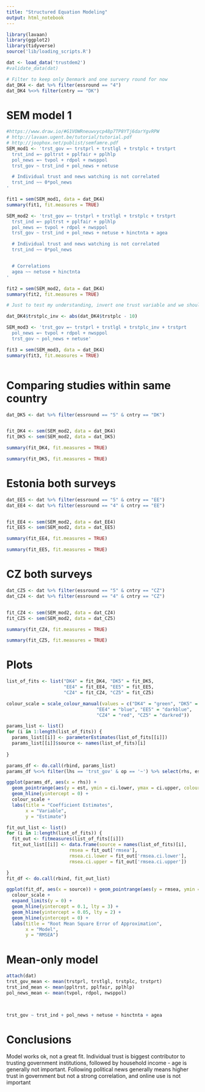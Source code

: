 ```yaml
---
title: "Structured Equation Modeling"
output: html_notebook
---
```


```r
library(lavaan)
library(ggplot2)
library(tidyverse)
source('lib/loading_scripts.R')

dat <- load_data('trustdem2')
#validate_data(dat)


```


```r
# Filter to keep only Denmark and one survery round for now
dat_DK4 <- dat %>% filter(essround == "4")
dat_DK4 %<>% filter(cntry == "DK")


```



# SEM model 1


```r
#https://www.draw.io/#G1VOWRneuwvycp48p7TP8YTj6darYgvRPW
# http://lavaan.ugent.be/tutorial/tutorial.pdf
# http://joophox.net/publist/semfamre.pdf
SEM_mod1 <- 'trst_gov =~ trstprl + trstlgl + trstplc + trstprt
  trst_ind =~ ppltrst + pplfair + pplhlp
  pol_news =~ tvpol + rdpol + nwsppol
  trst_gov ~ trst_ind + pol_news + netuse

  # Individual trust and news watching is not correlated
  trst_ind ~~ 0*pol_news
'

fit1 = sem(SEM_mod1, data = dat_DK4)
summary(fit1, fit.measures = TRUE)
```

```r

SEM_mod2 <- 'trst_gov =~ trstprl + trstlgl + trstplc + trstprt
  trst_ind =~ ppltrst + pplfair + pplhlp
  pol_news =~ tvpol + rdpol + nwsppol
  trst_gov ~ trst_ind + pol_news + netuse + hinctnta + agea

  # Individual trust and news watching is not correlated
  trst_ind ~~ 0*pol_news


  # Correlations
  agea ~~ netuse + hinctnta
'

fit2 = sem(SEM_mod2, data = dat_DK4)
summary(fit2, fit.measures = TRUE)

```



```r
# Just to test my understanding, invert one trust variable and we should see an Estimate with the opposite sign

dat_DK4$trstplc_inv <- abs(dat_DK4$trstplc - 10)

SEM_mod3 <- 'trst_gov =~ trstprl + trstlgl + trstplc_inv + trstprt
  pol_news =~ tvpol + rdpol + nwsppol
  trst_gov ~ pol_news + netuse'

fit3 = sem(SEM_mod3, data = dat_DK4)
summary(fit3, fit.measures = TRUE)



```


# Comparing studies within same country

```r
dat_DK5 <- dat %>% filter(essround == "5" & cntry == "DK")


fit_DK4 <- sem(SEM_mod2, data = dat_DK4)
fit_DK5 <- sem(SEM_mod2, data = dat_DK5)
```



```r
summary(fit_DK4, fit.measures = TRUE)
```


```r
summary(fit_DK5, fit.measures = TRUE)


```


# Estonia both surveys
```r
dat_EE5 <- dat %>% filter(essround == "5" & cntry == "EE")
dat_EE4 <- dat %>% filter(essround == "4" & cntry == "EE")


fit_EE4 <- sem(SEM_mod2, data = dat_EE4)
fit_EE5 <- sem(SEM_mod2, data = dat_EE5)

```

```r
summary(fit_EE4, fit.measures = TRUE)
```


```r
summary(fit_EE5, fit.measures = TRUE)
```


# CZ both surveys
```r
dat_CZ5 <- dat %>% filter(essround == "5" & cntry == "CZ")
dat_CZ4 <- dat %>% filter(essround == "4" & cntry == "CZ")


fit_CZ4 <- sem(SEM_mod2, data = dat_CZ4)
fit_CZ5 <- sem(SEM_mod2, data = dat_CZ5)

```

```r
summary(fit_CZ4, fit.measures = TRUE)

```

```r
summary(fit_CZ5, fit.measures = TRUE)

```


# Plots
```r
list_of_fits <- list("DK4" = fit_DK4, "DK5" = fit_DK5, 
                     "EE4" = fit_EE4, "EE5" = fit_EE5, 
                     "CZ4" = fit_CZ4, "CZ5" = fit_CZ5)

colour_scale = scale_colour_manual(values = c("DK4" = "green", "DK5" = "darkgreen", 
                                 "EE4" = "blue", "EE5" = "darkblue", 
                                 "CZ4" = "red", "CZ5" = "darkred"))

```

```r
params_list <- list()
for (i in 1:length(list_of_fits)) {
  params_list[[i]] <- parameterEstimates(list_of_fits[[i]])
  params_list[[i]]$source <- names(list_of_fits)[i]
  
}

params_df <- do.call(rbind, params_list)
params_df %<>% filter(lhs == 'trst_gov' & op == '~') %>% select(rhs, est, ci.lower, ci.upper, source)

ggplot(params_df, aes(x = rhs)) + 
  geom_pointrange(aes(y = est, ymin = ci.lower, ymax = ci.upper, colour = source), position=position_dodge(width=0.4)) + 
  geom_hline(yintercept = 0) +
  colour_scale +
  labs(title = "Coefficient Estimates", 
       x = "Variable", 
       y = "Estimate")


```

```r


fit_out_list <- list()
for (i in 1:length(list_of_fits)) {
  fit_out <- fitmeasures(list_of_fits[[i]])
  fit_out_list[[i]] <- data.frame(source = names(list_of_fits)[i], 
                       rmsea = fit_out['rmsea'], 
                       rmsea.ci.lower = fit_out['rmsea.ci.lower'], 
                       rmsea.ci.upper = fit_out['rmsea.ci.upper'])

}
fit_df <- do.call(rbind, fit_out_list)

ggplot(fit_df, aes(x = source)) + geom_pointrange(aes(y = rmsea, ymin = rmsea.ci.lower, ymax = rmsea.ci.upper, colour = source)) +
  colour_scale +
  expand_limits(y = 0) +
  geom_hline(yintercept = 0.1, lty = 3) +
  geom_hline(yintercept = 0.05, lty = 2) +
  geom_hline(yintercept = 0) +
  labs(title = "Root Mean Square Error of Approximation", 
       x = "Model", 
       y = "RMSEA")

```


# Mean-only model

```r
attach(dat)
trst_gov_mean <- mean(trstprl, trstlgl, trstplc, trstprt)
trst_ind_mean <- mean(ppltrst, pplfair, pplhlp)
pol_news_mean <- mean(tvpol, rdpol, nwsppol)
  


trst_gov ~ trst_ind + pol_news + netuse + hinctnta + agea

```



# Conclusions

Model works ok, not a great fit. Individual trust is biggest contributor to trusting government institutions, followed by household income - age is generally not important. Following political news generally means higher trust in government but not a strong correlation, and online use is not important